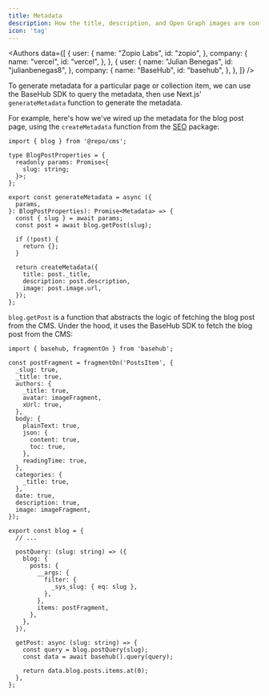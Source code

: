```yaml
---
title: Metadata
description: How the title, description, and Open Graph images are configured in the CMS.
icon: 'tag'
---
```


<Authors
  data={[
    {
      user: {
        name: "Zopio Labs",
        id: "zopio",
      },
      company: {
        name: "vercel",
        id: "vercel",
      },
    },
    {
      user: {
        name: "Julian Benegas",
        id: "julianbenegas8",
      },
      company: {
        name: "BaseHub",
        id: "basehub",
      },
    },
  ]}
/>

To generate metadata for a particular page or collection item, we can use the BaseHub SDK to query the metadata, then use Next.js' `generateMetadata` function to generate the metadata.

For example, here's how we've wired up the metadata for the blog post page, using the `createMetadata` function from the [SEO](/packages/seo/metadata) package:

```tsx apps/web/app/blog/[slug]/page.tsx
import { blog } from '@repo/cms';

type BlogPostProperties = {
  readonly params: Promise<{
    slug: string;
  }>;
};

export const generateMetadata = async ({
  params,
}: BlogPostProperties): Promise<Metadata> => {
  const { slug } = await params;
  const post = await blog.getPost(slug);

  if (!post) {
    return {};
  }

  return createMetadata({
    title: post._title,
    description: post.description,
    image: post.image.url,
  });
};
```

`blog.getPost` is a function that abstracts the logic of fetching the blog post from the CMS. Under the hood, it uses the BaseHub SDK to fetch the blog post from the CMS:

```tsx packages/cms/index.ts
import { basehub, fragmentOn } from 'basehub';

const postFragment = fragmentOn('PostsItem', {
  _slug: true,
  _title: true,
  authors: {
    _title: true,
    avatar: imageFragment,
    xUrl: true,
  },
  body: {
    plainText: true,
    json: {
      content: true,
      toc: true,
    },
    readingTime: true,
  },
  categories: {
    _title: true,
  },
  date: true,
  description: true,
  image: imageFragment,
});

export const blog = {
  // ...

  postQuery: (slug: string) => ({
    blog: {
      posts: {
        __args: {
          filter: {
            _sys_slug: { eq: slug },
          },
        },
        items: postFragment,
      },
    },
  }),

  getPost: async (slug: string) => {
    const query = blog.postQuery(slug);
    const data = await basehub().query(query);

    return data.blog.posts.items.at(0);
  },
};
```